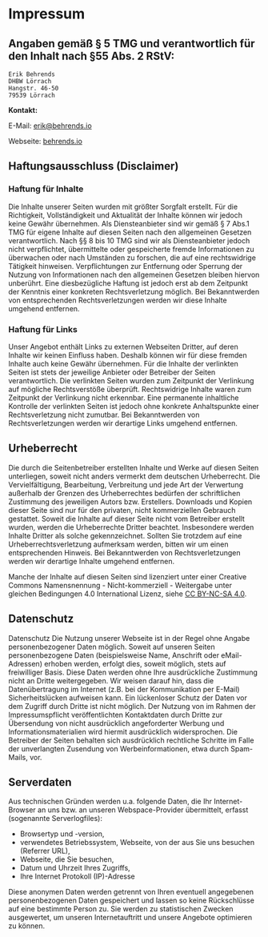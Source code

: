 # Impressum

## Angaben gemäß § 5 TMG und verantwortlich für den Inhalt nach §55 Abs. 2 RStV:

```
Erik Behrends
DHBW Lörrach
Hangstr. 46-50
79539 Lörrach
```

**Kontakt:**

E-Mail: erik@behrends.io

Webseite: [behrends.io](https://www.behrends.io)

## Haftungsausschluss (Disclaimer)

### Haftung für Inhalte

Die Inhalte unserer Seiten wurden mit größter Sorgfalt erstellt.
Für die Richtigkeit, Vollständigkeit und Aktualität der Inhalte
können wir jedoch keine Gewähr übernehmen. Als Diensteanbieter
sind wir gemäß § 7 Abs.1 TMG für eigene Inhalte auf diesen
Seiten nach den allgemeinen Gesetzen verantwortlich. Nach §§ 8
bis 10 TMG sind wir als Diensteanbieter jedoch nicht
verpflichtet, übermittelte oder gespeicherte fremde
Informationen zu überwachen oder nach Umständen zu forschen, die
auf eine rechtswidrige Tätigkeit hinweisen. Verpflichtungen zur
Entfernung oder Sperrung der Nutzung von Informationen nach den
allgemeinen Gesetzen bleiben hiervon unberührt. Eine
diesbezügliche Haftung ist jedoch erst ab dem Zeitpunkt der
Kenntnis einer konkreten Rechtsverletzung möglich. Bei
Bekanntwerden von entsprechenden Rechtsverletzungen werden wir
diese Inhalte umgehend entfernen.

### Haftung für Links
    
Unser Angebot enthält Links zu externen Webseiten Dritter, auf
deren Inhalte wir keinen Einfluss haben. Deshalb können wir für
diese fremden Inhalte auch keine Gewähr übernehmen. Für die
Inhalte der verlinkten Seiten ist stets der jeweilige Anbieter
oder Betreiber der Seiten verantwortlich. Die verlinkten Seiten
wurden zum Zeitpunkt der Verlinkung auf mögliche Rechtsverstöße
überprüft. Rechtswidrige Inhalte waren zum Zeitpunkt der
Verlinkung nicht erkennbar. Eine permanente inhaltliche
Kontrolle der verlinkten Seiten ist jedoch ohne konkrete
Anhaltspunkte einer Rechtsverletzung nicht zumutbar. Bei
Bekanntwerden von Rechtsverletzungen werden wir derartige Links
umgehend entfernen.


## Urheberrecht
    
Die durch die Seitenbetreiber erstellten Inhalte und Werke auf
diesen Seiten unterliegen, soweit nicht anders vermerkt dem 
deutschen Urheberrecht. Die Vervielfältigung, Bearbeitung, 
Verbreitung und jede Art der Verwertung außerhalb der Grenzen des 
Urheberrechtes bedürfen der schriftlichen Zustimmung des jeweiligen 
Autors bzw. Erstellers. Downloads und Kopien dieser Seite sind nur 
für den privaten, nicht kommerziellen Gebrauch gestattet. Soweit die 
Inhalte auf dieser Seite nicht vom Betreiber erstellt wurden, werden die
Urheberrechte Dritter beachtet. Insbesondere werden Inhalte
Dritter als solche gekennzeichnet. Sollten Sie trotzdem auf eine
Urheberrechtsverletzung aufmerksam werden, bitten wir um einen
entsprechenden Hinweis. Bei Bekanntwerden von Rechtsverletzungen
werden wir derartige Inhalte umgehend entfernen.

Manche der Inhalte auf diesen Seiten sind lizenziert unter einer 
Creative Commons Namensnennung - Nicht-kommerziell - Weitergabe
unter gleichen Bedingungen 4.0 International Lizenz, siehe
[CC BY-NC-SA 4.0](https://creativecommons.org/licenses/by-nc-sa/4.0/).
    

## Datenschutz
    
Datenschutz Die Nutzung unserer Webseite ist in der Regel ohne
Angabe personenbezogener Daten möglich. Soweit auf unseren
Seiten personenbezogene Daten (beispielsweise Name, Anschrift
oder eMail-Adressen) erhoben werden, erfolgt dies, soweit
möglich, stets auf freiwilliger Basis. Diese Daten werden ohne
Ihre ausdrückliche Zustimmung nicht an Dritte weitergegeben. Wir
weisen darauf hin, dass die Datenübertragung im Internet (z.B.
bei der Kommunikation per E-Mail) Sicherheitslücken aufweisen
kann. Ein lückenloser Schutz der Daten vor dem Zugriff durch
Dritte ist nicht möglich. Der Nutzung von im Rahmen der
Impressumspflicht veröffentlichten Kontaktdaten durch Dritte zur
Übersendung von nicht ausdrücklich angeforderter Werbung und
Informationsmaterialien wird hiermit ausdrücklich widersprochen.
Die Betreiber der Seiten behalten sich ausdrücklich rechtliche
Schritte im Falle der unverlangten Zusendung von
Werbeinformationen, etwa durch Spam-Mails, vor.

## Serverdaten

Aus technischen Gründen werden u.a. folgende Daten, die Ihr
Internet-Browser an uns bzw. an unseren Webspace-Provider
übermittelt, erfasst (sogenannte Serverlogfiles):
      
- Browsertyp und -version,
- verwendetes Betriebssystem, Webseite, von der aus Sie uns besuchen (Referrer URL),
- Webseite, die Sie besuchen,
- Datum und Uhrzeit Ihres Zugriffs,
- Ihre Internet Protokoll (IP)-Adresse
              
Diese anonymen Daten werden getrennt von Ihren eventuell
angegebenen personenbezogenen Daten gespeichert und lassen so
keine Rückschlüsse auf eine bestimmte Person zu. Sie werden zu
statistischen Zwecken ausgewertet, um unseren Internetauftritt
und unsere Angebote optimieren zu können.
